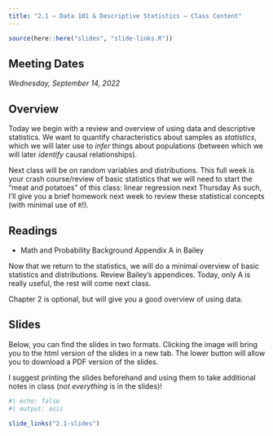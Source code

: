 ```yaml
---
title: "2.1 — Data 101 & Descriptive Statistics — Class Content"
---
```


```r
source(here::here("slides", "slide-links.R"))
```

::: {.callout-note appearance="minimal"}
# Meeting Dates

*Wednesday, September 14, 2022*
:::

## <i class="fas fa-info-circle fa-lg"></i> Overview

Today we begin with a review and overview of using data and descriptive statistics. We want to quantify characteristics about samples as *statistics*, which we will later use to *infer* things about populations (between which we will later *identify* causal relationships).

Next class will be on random variables and distributions. This full week is your crash course/review of basic statistics that we will need to start the "meat and potatoes" of this class: linear regression next Thursday As such, I'll give you a brief homework next week to review these statistical concepts (with minimal use of `R`!).

## <i class="fas fa-book-reader fa-lg"></i> Readings

- <i class="fas fa-book"></i> Math and Probability Background Appendix A in Bailey

Now that we return to the statistics, we will do a minimal overview of basic statistics and distributions. Review Bailey's appendices. Today, only A is really useful, the rest will come next class.

Chapter 2 is optional, but will give you a good overview of using data.

## <i class="fas fa-chalkboard-teacher"></i> Slides

Below, you can find the slides in two formats. Clicking the image will bring you to the html version of the slides in a new tab. The lower button will allow you to download a PDF version of the slides.

I suggest printing the slides beforehand and using them to take additional notes in class (*not everything* is in the slides)!

```r
#| echo: false
#| output: asis

slide_links("2.1-slides")
```
